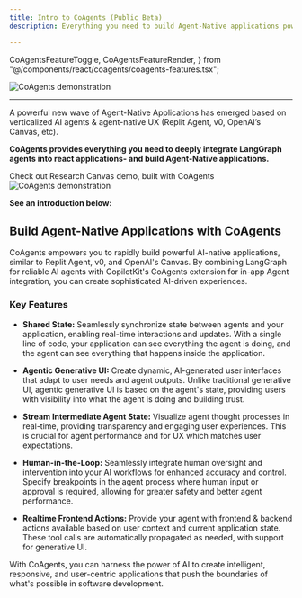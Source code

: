 ```yaml
---
title: Intro to CoAgents (Public Beta)
description: Everything you need to build Agent-Native applications powered by CopilotKit & LangGraph. The building blocks for the next generation of AI-native apps.

---
```


  CoAgentsFeatureToggle,
  CoAgentsFeatureRender,
} from "@/components/react/coagents/coagents-features.tsx";

<Frame className="-mt-12">
  <img
    src="/images/CoAgents.gif"
    alt="CoAgents demonstration"
    className="w-auto"
  />
</Frame>

---

 A powerful new wave of Agent-Native Applications has emerged based on verticalized AI agents & agent-native UX (Replit Agent, v0, OpenAI’s Canvas, etc).

 **CoAgents provides everything you need to deeply integrate LangGraph agents into react applications-
and build Agent-Native applications.**


  <Link
    href="https://github.com/CopilotKit/CopilotKit/blob/main/examples/coagents-research-canvas/readme.md"
    className="text-primary-600 decoration-from-font underline [text-underline-position:from-font]"
  >
    Check out Research Canvas demo, built with CoAgents
  </Link>
  
  <Link
    href="https://github.com/CopilotKit/CopilotKit/blob/main/examples/coagents-research-canvas/readme.md"
    className="text-primary-600 decoration-from-font underline [text-underline-position:from-font]"
  >
    <Frame className="-mt-12">
      <img
        src="/images/coagents/SharedStateCoAgents.gif"
        alt="CoAgents demonstration"
        className="w-auto"
      />
    </Frame>
  </Link>


**See an introduction below:**

<div className="flex justify-center my-12">
  <YouTubeVideo videoId="tVjVYJE-Nic" defaultPlaybackRate={1.0} />
</div>

<CoAgentsEnterpriseCTA />






## Build Agent-Native Applications with CoAgents

CoAgents empowers you to rapidly build powerful AI-native applications, similar to Replit Agent, v0, and OpenAI's Canvas. By combining LangGraph for reliable AI agents with CopilotKit's CoAgents extension for in-app Agent integration, you can create sophisticated AI-driven experiences.

### Key Features

- **__Shared State:__** Seamlessly synchronize state between agents and your application, enabling real-time interactions and updates. With a single line of code, your application can see everything the agent is doing, and the agent can see everything that happens inside the application.

- **__Agentic Generative UI:__** Create dynamic, AI-generated user interfaces that adapt to user needs and agent outputs. Unlike traditional generative UI, agentic generative UI is based on the agent's state, providing users with visibility into what the agent is doing and building trust.

- **__Stream Intermediate Agent State:__** Visualize agent thought processes in real-time, providing transparency and engaging user experiences. This is crucial for agent performance and for UX which matches user expectations.

- **__Human-in-the-Loop:__** Seamlessly integrate human oversight and intervention into your AI workflows for enhanced accuracy and control. Specify breakpoints in the agent process where human input or approval is required, allowing for greater safety and better agent performance.

- **__Realtime Frontend Actions:__** Provide your agent with frontend & backend actions available based on user context and current application state. These tool calls are automatically propagated as needed, with support for generative UI.

With CoAgents, you can harness the power of AI to create intelligent, responsive, and user-centric applications that push the boundaries of what's possible in software development.



<CoAgentsEnterpriseCTA />
